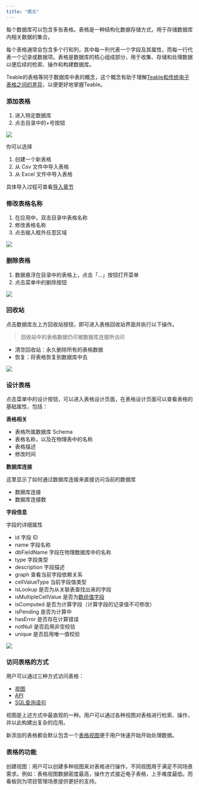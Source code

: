 ```yaml
---
title: "概览"
---
```




每个数据库可以包含多张表格。表格是一种结构化数据存储方式，用于存储数据库内相关数据的集合。

每个表格通常会包含多个行和列，其中每一列代表一个字段及其属性，而每一行代表一个记录或数据项。表格是数据库的核心组成部分，用于收集、存储和处理数据以便后续的检索、操作和构建数据库。

Teable的表格等同于数据库中表的概念，这个概念有助于理解[Teable和传统电子表格之间的差异](/zh/compare/teable-vs-excel)，以便更好地掌握Teable。

### 添加表格

1. 进入特定数据库
2. 点击目录中的+号按钮

![](/images/ji-ben-gong-neng/8ae8eb8b819f57cc.png)

你可以选择

1. 创建一个新表格
2. 从 Csv 文件中导入表格
3. 从 Excel 文件中导入表格

具体导入过程可查看[导入章节](/zh/basic/table/import)

### 修改表格名称

1. 在应用中，双击目录中表格名称
2. 修改表格名称
3. 点击输入框外任意区域

![](/images/ji-ben-gong-neng/678c305b16e3f816.png)

### 删除表格

1. 数据悬浮在目录中的表格上，点击「…」按钮打开菜单
2. 点击菜单中的删除按钮

![](/images/ji-ben-gong-neng/1d314b6aef13dc24.png)

### 回收站

点击数据库左上方回收站按钮，即可进入表格回收站界面并执行以下操作。

> 回收站中的表格数据仍可被数据库连接所访问

* 清空回收站：永久删除所有的表格数据
* 恢复：将表格恢复到数据库中去

![](/images/ji-ben-gong-neng/d95c9e75be841b6e.png)

### 设计表格

点击菜单中的设计按钮，可以进入表格设计页面，在表格设计页面可以查看表格的基础属性，包括：

**表格相关**

* 表格所属数据库 Schema
* 表格名称，以及在物理表中的名称
* 表格描述
* 修改时间

**数据库连接**

这里显示了如何通过数据库连接来直接访问当前的数据库

* 数据库连接
* 数据库连接数

**字段信息**

字段的详细属性

* id 字段 ID
* name 字段名称
* dbFieldName 字段在物理数据库中的名称
* type 字段类型
* description 字段描述
* graph 查看当前字段依赖关系
* cellValueType 当前字段值类型
* isLookup 是否为从关联表查找出来的字段
* isMultipleCellValue 是否为[数组值字段](/zh/basic/field/common/is-multiple-value)
* isComputed 是否为计算字段（计算字段的记录值不可修改）
* isPending 是否为计算中
* hasError 是否存在计算错误
* notNull 是否启用非空校验
* unique 是否启用唯一值校验

![](/images/ji-ben-gong-neng/7120f4c7aa1ad8e2.png)

### 访问表格的方式

用户可以通过三种方式访问表格：

* [视图](/zh/basic/view)
* [API](/zh/api-doc)
* [SQL查询语句](/zh/api-doc/sql-query)

视图是上述方式中最直观的一种。用户可以通过各种视图对表格进行检索、操作，并以此构建出复杂的应用。

新添加的表格都会默认包含一个[表格视图](/zh/basic/view/grid)便于用户快速开始开始处理数据。

### 表格的功能

创建视图：用户可以创建多种视图来对表格进行操作，不同视图用于满足不同场景需求。例如：表格视图数据密度最高，操作方式接近电子表格，上手难度最低。而看板则为项目管理场景提供更好的支持。

